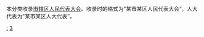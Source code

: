 本分类收录[[市辖区|市辖区]][[人民代表大会|人民代表大会]]。收录时的格式为“某市某区人民代表大会”，人大代表为“某市某区人大代表”。

[[Category:中华人民共和国市辖区|:]]
[[Category:地方各级人民代表大会|3]]